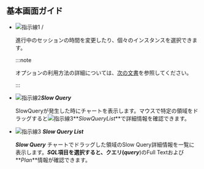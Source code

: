 ## 基本画面ガイド

<ProdImg img='db-slow-query.png' desc='slow query'/>

- ![指示線1](/img/number-01.png) <Cmdname sid="time" className="uitext" /> / <Cmdname sid="instance" className="uitext" />

  進行中のセッションの時間を変更したり、個々のインスタンスを選択できます。

  :::note

  <Cmdname sid="time" className="uitext" />オプションの利用方法の詳細については、[次の文書](usage-ui#timeselector)を参照してください。

  :::

- ![指示線2](/img/number-02.png)**_Slow Query_**

  SlowQueryが発生した時にチャートを表示します。マウスで特定の領域をドラッグすると![指示線3](/img/number-03.png)**_SlowQueryList_**で詳細情報を確認できます。

- ![指示線3](/img/number-03.png) **_Slow Query List_**

  **_Slow Query_** チャートでドラッグした領域のSlow Query詳細情報を一覧に表示します。**_SQL_**項目を選択すると、クエリ(**_query_**)のFull Textおよび**_Plan_**情報が確認できます。
